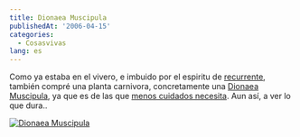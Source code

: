 ```yaml
---
title: Dionaea Muscipula
publishedAt: '2006-04-15'
categories:
  - Cosasvivas
lang: es
---
```


Como ya estaba en el vivero, e imbuido por el espiritu de [recurrente](http://recurrente.afraid.org/myblog/?q=node/157), también compré una planta carnivora, concretamente una [Dionaea Muscipula](http://es.wikipedia.org/wiki/Dionaea_muscipula), ya que es de las que [menos cuidados necesita](http://www.infojardin.com/plantas_de_interior/cuidados-plantas-carnivoras.htm). Aun así, a ver lo que dura..

[![Dionaea Muscipula](https://static.flickr.com/50/128781527_662951be8f.jpg)](http://www.flickr.com/photos/ryck/128781527/ 'Photo Sharing')
